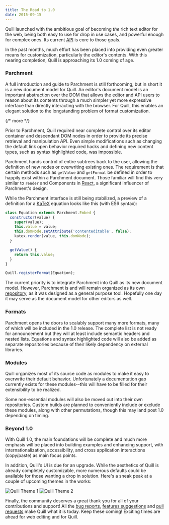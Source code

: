 ```yaml
---
title: The Road to 1.0
date: 2015-09-15
---
```


Quill launched with the ambitious goal of becoming _the_ rich text editor for the web, being both easy to use for drop in use cases, and powerful enough for complex ones. Its current [API](/docs/api/) is core to those goals.

In the past months, much effort has been placed into providing even greater means for customization, particularly the editor's contents. With this nearing completion, Quill is approaching its 1.0 coming of age.

### Parchment

A full introduction and guide to Parchment is still forthcoming, but in short it is a new document model for Quill. An editor's document model is an important abstraction over the DOM that allows the editor and API users to reason about its contents through a much simpler yet more expressive interface than directly interacting with the browser. For Quill, this enables an elegant solution to the longstanding problem of format customization.

{/* more */}

Prior to Parchment, Quill required near complete control over its editor container and descendant DOM nodes in order to provide its precise retrieval and manipulation API. Even simple modifications such as changing the default link open behavior required hacks and defining new content types, such as syntax highlighted code, was impossible.

Parchment hands control of entire subtrees back to the user, allowing the definition of new nodes or overwriting existing ones. The requirement is that certain methods such as `getValue` and `getFormat` be defined in order to happily exist within a Parchment document. Those familiar will find this very similar to `render` and Components in [React](https://facebook.github.io/react/), a significant influencer of Parchment's design.

While the Parchment interface is still being stabilized, a preview of a definition for a [KaTeX](https://github.com/Khan/KaTeX) equation looks like this (with ES6 syntax):

```javascript
class Equation extends Parchment.Embed {
  constructor(value) {
    super(value);
    this.value = value;
    this.domNode.setAttribute('contenteditable', false);
    katex.render(value, this.domNode);
  }

  getValue() {
    return this.value;
  }
}

Quill.registerFormat(Equation);
```

The current priority is to integrate Parchment into Quill as its new document model. However, Parchment is and will remain organized as its own [repository](https://github.com/quilljs/parchment), as it was designed as a general purpose tool. Hopefully one day it may serve as the document model for other editors as well.

### Formats

Parchment opens the doors to scalably support many more formats, many of which will be included in the 1.0 release. The complete list is not ready for announcement but they will at least include semantic headers and nested lists. Equations and syntax highlighted code will also be added as separate repositories because of their likely dependency on external libraries.

### Modules

Quill organizes most of its source code as modules to make it easy to overwrite their default behavior. Unfortunately a documentation gap currently exists for these modules--this will have to be filled for their extensibility to be realized.

Some non-essential modules will also be moved out into their own repositories. Custom builds are planned to conveniently include or exclude these modules, along with other permutations, though this may land post 1.0 depending on timing.

### Beyond 1.0

With Quill 1.0, the main foundations will be complete and much more emphasis will be placed into building examples and enhancing support, with internationalization, accessibility, and cross application interactions (copy/paste) as main focus points.

In addition, Quill's UI is due for an upgrade. While the aesthetics of Quill is already completely customizable, more numerous defaults could be available for those wanting a drop in solution. Here's a sneak peak at a couple of upcoming themes in the works:

<p>
  <img
    className="road-1-theme-preview"
    src="/assets/images/blog/theme-1.png"
    alt="Quill Theme 1"
  />
  <img
    className="road-1-theme-preview"
    src="/assets/images/blog/theme-2.png"
    alt="Quill Theme 2"
  />
</p>

Finally, the community deserves a great thank you for all of your contributions and support! All the [bug reports](https://github.com/quilljs/quill/labels/bug), [features suggestions](https://github.com/quilljs/quill/labels/feature) and [pull requests](https://github.com/quilljs/quill/pulls?q=is%3Apr) make Quill what it is today. Keep these coming! Exciting times are ahead for web editing and for Quill.
